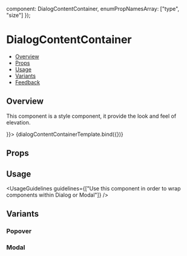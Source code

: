 
  component: DialogContentContainer,
  enumPropNamesArray: ["type", "size"]
});

<Meta
  title="Popover/DialogContentContainer - (Coming Soon)"
  component={DialogContentContainer}
  argTypes={metaSettings.argTypes}
  decorators={metaSettings.decorators}
/>

<!--- Component template -->


<!--- Component documentation -->

# DialogContentContainer

- [Overview](#overview)
- [Props](#props)
- [Usage](#usage)
- [Variants](#variants)
- [Feedback](#feedback)

## Overview

This component is a style component, it provide the look and feel of elevation.

<Canvas>
  <Story name="Overview" args={{ children: <DialogContentContainerExample /> }}>
    {dialogContentContainerTemplate.bind({})}
  </Story>
</Canvas>

## Props

<ArgsTable of={DialogContentContainer} />

## Usage

<UsageGuidelines guidelines={["Use this component in order to wrap components within Dialog or Modal"]} />

## Variants

### Popover

<Canvas>
  <Story name="Popover">
    <DialogContentContainer type={DialogContentContainer.types.POPOVER}>
      <DialogContentContainerExample />
    </DialogContentContainer>
  </Story>
</Canvas>

### Modal

<Canvas>
  <Story name="Modal">
    <DialogContentContainer type={DialogContentContainer.types.MODAL}>
      <DialogContentContainerExample />
    </DialogContentContainer>
  </Story>
</Canvas>
